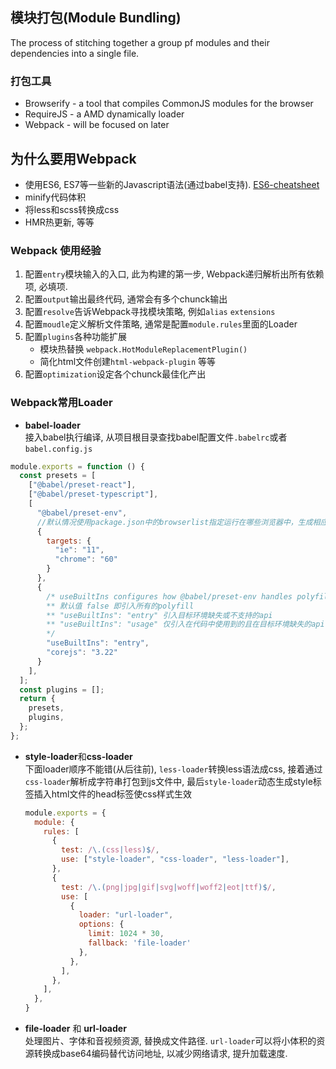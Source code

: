 ## 模块打包(Module Bundling)
The process of stitching together a group pf modules and their dependencies into a single file.
### 打包工具
- Browserify - a tool that compiles CommonJS modules for the browser
- RequireJS - a AMD dynamically loader
- Webpack - will be focused on later

## 为什么要用Webpack
- 使用ES6, ES7等一些新的Javascript语法(通过babel支持). [ES6-cheatsheet](https://github.com/DrkSephy/es6-cheatsheet)
- minify代码体积
- 将less和scss转换成css
- HMR热更新, 等等

### Webpack 使用经验
1. 配置`entry`模块输入的入口, 此为构建的第一步, Webpack递归解析出所有依赖项, 必填项.
2. 配置`output`输出最终代码, 通常会有多个chunck输出
3. 配置`resolve`告诉Webpack寻找模块策略, 例如`alias` `extensions`
4. 配置`moudle`定义解析文件策略, 通常是配置`module.rules`里面的Loader
5. 配置`plugins`各种功能扩展<br/>
   - 模块热替换 `webpack.HotModuleReplacementPlugin()`
   - 简化html文件创建`html-webpack-plugin` 等等
6. 配置`optimization`设定各个chunck最佳化产出 

### Webpack常用Loader
- **babel-loader** <br/>
  接入babel执行编译, 从项目根目录查找babel配置文件`.babelrc`或者`babel.config.js`
```js
module.exports = function () {
  const presets = [
    ["@babel/preset-react"],
    ["@babel/preset-typescript"],
    [
      "@babel/preset-env",
      //默认情况使用package.json中的browserlist指定运行在哪些浏览器中，生成相应的polyfill代码
      {
        targets: {
          "ie": "11",
          "chrome": "60"
        }
      },
      {
        /* useBuiltIns configures how @babel/preset-env handles polyfills
        ** 默认值 false 即引入所有的polyfill
        ** "useBuiltIns": "entry" 引入目标环境缺失或不支持的api
        ** "useBuiltIns": "usage" 仅引入在代码中使用到的且在目标环境缺失的api
        */
        "useBuiltIns": "entry",
        "corejs": "3.22"
      }
    ],
  ];
  const plugins = [];
  return {
    presets,
    plugins,
  };
};
```
- **style-loader**和**css-loader** <br/>
  下面loader顺序不能错(从后往前), `less-loader`转换less语法成css, 接着通过`css-loader`解析成字符串打包到js文件中, 
  最后`style-loader`动态生成style标签插入html文件的head标签使css样式生效
  ```js
  module.exports = {
    module: {
      rules: [
        {
          test: /\.(css|less)$/,
          use: ["style-loader", "css-loader", "less-loader"],
        },
        {
          test: /\.(png|jpg|gif|svg|woff|woff2|eot|ttf)$/,
          use: [
            {
              loader: "url-loader",
              options: {
                limit: 1024 * 30,
                fallback: 'file-loader'
              },
            },
          ],
        },
      ],
    },
  }
  ```
- **file-loader** 和 **url-loader** <br/>
  处理图片、字体和音视频资源, 替换成文件路径. `url-loader`可以将小体积的资源转换成base64编码替代访问地址, 以减少网络请求, 提升加载速度.

